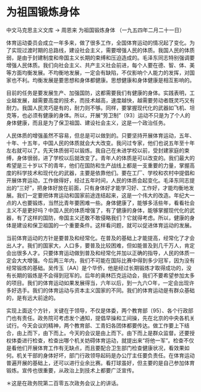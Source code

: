 # 为祖国锻炼身体

中文马克思主义文库 -> 周恩来
为祖国锻炼身体
（一九五四年二月二十一日）

体育运动委员会成立一年多来，做了很多工作，全国体育运动的情况起了变化。为了实现过渡时期的总路线，建设社会主义，需要增强人民的体质。我国人民的体质弱，是由于封建制度和帝国主义长期的束缚和压迫造成的。毛泽东同志特别强调要增强人民体质。我们向社会主义、共产主义社会前进，每个人要在德、智、体、美等方面均衡发展。不均衡地发展，一定会有缺陷，不仅影响个人能力的发挥，对国家也不利。均衡发展是要思想和身体都健康。思想健康和身体健康是相互影响的。

目前的任务是要发展生产、加强国防，这都需要我们有健康的身体。实践表明，工业越发展，越需要高度的技术，而技术越高，速度越快，越需要劳动者既灵巧又有耐力。我国人民灵巧是有的，耐力则不够。同样，要掌握现代化的武器如飞机、坦克等，也必须有健康的身体。所以，开展“劳卫制”〔93〕运动不只是为了个人的身体健康，而且是为了保卫祖国、建设社会主义，这是一个政治任务。

人民体质的增强虽然不容易，但总是可以做到的。只要坚持开展体育运动，五年、十年、十五年，中国人民的体质就会大大改变。我问过专家，他们也说五年至十年左右就可以了。先天体质弱可以锻炼。我自己在未进学校以前，受封建家庭的束缚，身体很弱，进了学校以后就改变了。青年人的体质是可以改变的。我们最大的希望是三十岁以下的青年，他们在国防和生产战线上都是一支重要的力量，掌握高度的科学技术和现代化的武器，主要是依靠他们。要在工厂、学校和农村中提倡和开展体育运动，工作做得好，经过五年时间，人民的体质会起变化。毛泽东同志提出的“三好”，把身体好放在前面，只有身体好才能学习好、工作好，才能均衡地发展。我们一定要把体育运动和国家前途连结起来，这是一个伟大的改造。年纪大一点的人也要锻炼，当然比青年要困难一些。身体健康了，能够多活些年，看看社会主义不是更好吗？中国人民的体质增强了，有了健康的身体，能够掌握现代化的武器，有了这样的国防，帝国主义还敢不敢侵略我们？它就得考虑。所以，健康的身体是建设和保卫祖国的一个重要条件。这样看问题，就可以促进体育运动的发展。

当前体育运动的方针是要普及和经常化。在普及的基础上才能提高，经常化了才会出人才。我们的国家大，人口多，要普及比较困难，但如能普及到几千万人，肯定会出很多人才。只要体育运动做到普及和经常化并加以正确的指导，人民的体质一定会大大增强。今后两三年内，我们不可能在国际比赛中得到多少冠军，因为没有经常锻炼的基础。吴传玉〔AA〕是个华侨，他是经过长期锻炼才取得成功的，没有长期的锻炼是不会得到冠军的。后年的奥林匹克运动会，我们不要希望参加太多的项目。我们的体育运动如果发展得当，六年以后，到一九六○年，一定会出现许多好选手。我们的体育运动与资本主义国家的不同。我们的体育运动是有群众基础的，是有远大前途的。

实现上面这个方针，关键在于领导，不仅是体委，两个教育部〔95〕、各个行政部门也有责任。政务院可考虑发个通知，提倡早操和工间操，先在北京的中央各机关试行。今天会议的精神，两个教育部、工青妇各团体都要传达。做工作要上下结合，由上而下，由下而上。今天的会议是由上而下。由下而上是群众监督。还要授权体委进行检查，检查出哪个机关妨碍体育运动，就提出来“将他一军”。检查不仅是看他们开展体育工作有无缺点，而且要配合卫生部门检查健康状况，看效果如何。机关干部的身体好坏，部门行政领导起码是办公厅主任要负责任。在体育运动普遍开展的基础上，还可以进行业余比赛。看打球虽好，但主要的是自己参加体育锻炼。宣传也很重要，从政治上到技术上都要广泛宣传。

＊这是在政务院第二百零五次政务会议上的讲话。

